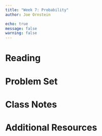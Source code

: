 ```yaml
---
title: "Week 7: Probability"
author: Joe Ornstein

echo: true
message: false
warning: false
---
```


# Reading

# Problem Set

# Class Notes

# Additional Resources
